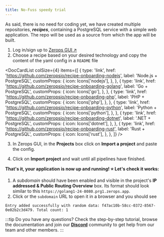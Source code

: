 ```yaml
---
title: No-Fuss speedy trial
---
```



As said, there is no need for coding yet, we have created multiple repositories, **_recipes_**, containing a PostgreSQL service with a simple web application. The repo will be used as a source from which the app will be built.

1. Log in/sign up to [Zerops GUI ↗](https://app.zerops.io)
2. Choose a recipe based on your desired technology and copy the content of the yaml config in a `README` file

<DocCardList
  colSize={4}
  items={[
    {
      type: 'link',
      href: 'https://github.com/zeropsio/recipe-onboarding-nodejs',
      label: 'Node.js + PostgreSQL',
      customProps: {
        icon: Icons['nodejs'],
      },
    },
    {
      type: 'link',
      href: 'https://github.com/zeropsio/recipe-onboarding-golang',
      label: 'Go + PostgreSQL',
      customProps: {
        icon: Icons['go'],
      },
    },
    {
      type: 'link',
      href: 'https://github.com/zeropsio/recipe-onboarding-php',
      label: 'PHP + PostgreSQL',
      customProps: {
        icon: Icons['php'],
      },
    },
    {
      type: 'link',
      href: 'https://github.com/zeropsio/recipe-onboarding-python',
      label: 'Python + PostgreSQL',
      customProps: {
        icon: Icons['python'],
      },
    },
    {
      type: 'link',
      href: 'https://github.com/zeropsio/recipe-onboarding-dotnet',
      label: '.NET + PostgreSQL',
      customProps: {
        icon: Icons['dotnet'],
      },
    },
    {
      type: 'link',
      href: 'https://github.com/zeropsio/recipe-onboarding-rust',
      label: 'Rust + PostgreSQL',
      customProps: {
        icon: Icons['rust'],
      },
    },
  ]}
/>

3. In Zerops GUI, in the **Projects** box click on **Import a project** and paste the config.

4. Click on **Import project** and wait until all pipelines have finished.

**That's it, your application is now up and running! :star: Let's check it works:**

1. A _subdomain_ should have been enabled and visible in the project's **IP addressed & Public Routing Overview** box. Its format should look similar to this `https://golang1-24-8080.prg1.zerops.app`.
2. Click or the `subdomain` URL to open it in a browser and you should see

```
Entry added successfully with random data: f47ac10b-58cc-0372-8567-0e02b2c3d479. Total count: 1
```

:::tip
Do you have any questions? Check the step-by-step tutorial, browse the documentation and join our **[Discord](https://discord.com/invite/WDvCZ54)** community to get help from our team and other members.
:::
